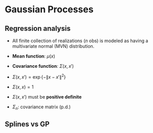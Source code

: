 # Gaussian Processes

## Regression analysis

- All finite collection of realizations ($n$ obs) is modeled as having a multivariate normal (MVN) distribution.

- **Mean function**: $\mu (x)$

- **Covariance function**: $\Sigma (x, x')$

- $\Sigma (x, x') = \exp \{ - \| x- x' \|^2 \}$

- $\Sigma (x, x )=1$

- $\Sigma (x, x')$ must be **positive definite**

- $\Sigma_n$: covariance matrix (p.d.)

## Splines vs GP

<!--
장원교수님 말씀 Spline은 GP의 매우 특수한 형태
-->
